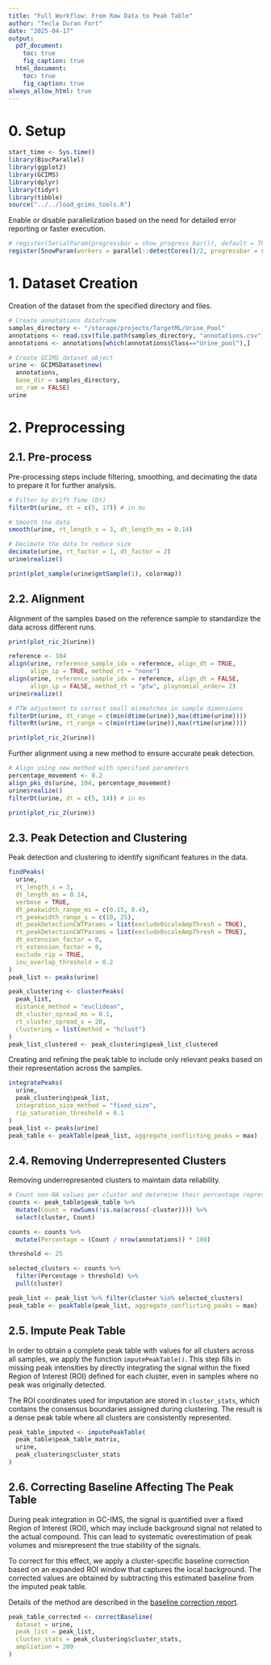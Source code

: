 ```yaml
---
title: "Full Workflow: From Raw Data to Peak Table"
author: "Tecla Duran Fort"
date: "2025-04-17"
output: 
  pdf_document:
    toc: true
    fig_caption: true
  html_document:
    toc: true
    fig_caption: true
always_allow_html: true
---
```


# 0. Setup

```r
start_time <- Sys.time()
library(BiocParallel)
library(ggplot2)
library(GCIMS)
library(dplyr)
library(tidyr)
library(tibble)
source("../../load_gcims_tools.R")
```

Enable or disable parallelization based on the need for detailed error reporting or faster execution.

```r
# register(SerialParam(progressbar = show_progress_bar()), default = TRUE) # Disable parallelization (useful for better error reporting)
register(SnowParam(workers = parallel::detectCores()/2, progressbar = show_progress_bar(), exportglobals = FALSE), default = TRUE)
```

# 1. Dataset Creation

Creation of the dataset from the specified directory and files.

```r
# Create annotations dataframe
samples_directory <- "/storage/projects/TargetML/Urine_Pool"
annotations <- read.csv(file.path(samples_directory, "annotations.csv"))
annotations <- annotations[which(annotations$Class=="Urine_pool"),]

# Create GCIMS dataset object
urine <- GCIMSDataset$new(
  annotations,
  base_dir = samples_directory,
  on_ram = FALSE)
urine
```

# 2. Preprocessing

## 2.1. Pre-process

Pre-processing steps include filtering, smoothing, and decimating the data to prepare it for further analysis.

```r
# Filter by Drift Time (Dt)
filterDt(urine, dt = c(5, 17)) # in ms

# Smooth the data
smooth(urine, rt_length_s = 3, dt_length_ms = 0.14)

# Decimate the data to reduce size
decimate(urine, rt_factor = 1, dt_factor = 2)
urine$realize()
```
```r
print(plot_sample(urine$getSample(1), colormap))
```

## 2.2. Alignment

Alignment of the samples based on the reference sample to standardize the data across different runs.
```r
print(plot_ric_2(urine))
```

```r
reference <- 104
align(urine, reference_sample_idx = reference, align_dt = TRUE, 
      align_ip = TRUE, method_rt = "none") 
align(urine, reference_sample_idx = reference, align_dt = FALSE, 
      align_ip = FALSE, method_rt = "ptw", ploynomial_order= 2)
urine$realize()

# PTW adjustment to correct small mismatches in sample dimensions
filterDt(urine, dt_range = c(min(dtime(urine)),max(dtime(urine))))
filterRt(urine, rt_range = c(min(rtime(urine)),max(rtime(urine))))
```

```r
print(plot_ric_2(urine))
```
Further alignment using a new method to ensure accurate peak detection.

```r
# Align using new method with specified parameters
percentage_movement <- 0.2
align_pks_ds(urine, 104, percentage_movement)
urine$realize()
filterDt(urine, dt = c(5, 14)) # in ms
```

```r
print(plot_ric_2(urine))
```
## 2.3. Peak Detection and Clustering

Peak detection and clustering to identify significant features in the data.

```r
findPeaks(
  urine,
  rt_length_s = 3,
  dt_length_ms = 0.14,
  verbose = TRUE,
  dt_peakwidth_range_ms = c(0.15, 0.4),
  rt_peakwidth_range_s = c(10, 25),
  dt_peakDetectionCWTParams = list(exclude0scaleAmpThresh = TRUE),
  rt_peakDetectionCWTParams = list(exclude0scaleAmpThresh = TRUE),
  dt_extension_factor = 0,
  rt_extension_factor = 0,
  exclude_rip = TRUE,
  iou_overlap_threshold = 0.2
)
peak_list <- peaks(urine)
```

```r
peak_clustering <- clusterPeaks(
  peak_list,
  distance_method = "euclidean",
  dt_cluster_spread_ms = 0.1,
  rt_cluster_spread_s = 20,
  clustering = list(method = "hclust")
)
peak_list_clustered <- peak_clustering$peak_list_clustered
```

Creating and refining the peak table to include only relevant peaks based on their representation across the samples.

```r
integratePeaks(
  urine, 
  peak_clustering$peak_list, 
  integration_size_method = "fixed_size", 
  rip_saturation_threshold = 0.1
)
peak_list <- peaks(urine)
peak_table <- peakTable(peak_list, aggregate_conflicting_peaks = max)
```

## 2.4. Removing Underrepresented Clusters

Removing underrepresented clusters to maintain data reliability.

```r
# Count non-NA values per cluster and determine their percentage representation
counts <- peak_table$peak_table %>%
  mutate(Count = rowSums(!is.na(across(-cluster)))) %>%
  select(cluster, Count)

counts <- counts %>%
  mutate(Percentage = (Count / nrow(annotations)) * 100)

threshold <- 25  

selected_clusters <- counts %>%
  filter(Percentage > threshold) %>%
  pull(cluster)  

peak_list <- peak_list %>% filter(cluster %in% selected_clusters)
peak_table <- peakTable(peak_list, aggregate_conflicting_peaks = max)
```

## 2.5. Impute Peak Table

In order to obtain a complete peak table with values for all clusters across all samples, we apply the function `imputePeakTable()`. This step fills in missing peak intensities by directly integrating the signal within the fixed Region of Interest (ROI) defined for each cluster, even in samples where no peak was originally detected.

The ROI coordinates used for imputation are stored in `cluster_stats`, which contains the consensus boundaries assigned during clustering. The result is a dense peak table where all clusters are consistently represented.


```r
peak_table_imputed <- imputePeakTable(
  peak_table$peak_table_matrix,
  urine,
  peak_clustering$cluster_stats
)
```


## 2.6. Correcting Baseline Affecting The Peak Table

During peak integration in GC-IMS, the signal is quantified over a fixed Region of Interest (ROI), which may include background signal not related to the actual compound. This can lead to systematic overestimation of peak volumes and misrepresent the true stability of the signals.

To correct for this effect, we apply a cluster-specific baseline correction based on an expanded ROI window that captures the local background. The corrected values are obtained by subtracting this estimated baseline from the imputed peak table.

Details of the method are described in the [baseline correction report](https://github.com/tecladuran/gcims-workflows/blob/main/docs/baseline_correction.pdf).

```r
peak_table_corrected <- correctBaseline(
  dataset = urine,
  peak_list = peak_list,
  cluster_stats = peak_clustering$cluster_stats,
  ampliation = 200
)
```



